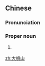 {{also|大屿山}}
==Chinese==
{{zh-forms|s=大屿山}}

===Pronunciation===
{{zh-pron
|m=Dàyǔshān
|c=daai6 jyu4 saan1
|cat=propn
}}

===Proper noun===
{{zh-proper noun}}

# {{w|Lantau Island}} {{gloss|in Hong Kong}}

{{zh-cat|Hong Kong|Islands}}

[[zh:大嶼山]]
